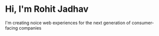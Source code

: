 # Hi, I'm Rohit Jadhav

I'm creating noice web experiences for the next generation of consumer-facing companies
